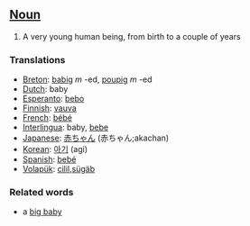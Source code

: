==[[Noun]]==

#A very young human being, from birth to a couple of years

===Translations===
*[[Breton]]: [[babig]] ''m'' -ed, [[poupig]] ''m'' -ed
*[[Dutch]]: baby
*[[Esperanto]]: [[bebo]]
*[[Finnish]]: [[vauva]]
*[[French]]: [[bébé]]
*[[Interlingua]]: baby, [[bebe]]
*[[Japanese]]: [[赤ちゃん]] (赤ちゃん;akachan)
*[[Korean]]: [[아기]] (agi)
*[[Spanish]]: [[bebé]]
*[[Volapük]]: [[cilil]],[[sügäb]]

===Related words===

*a [[big baby]]